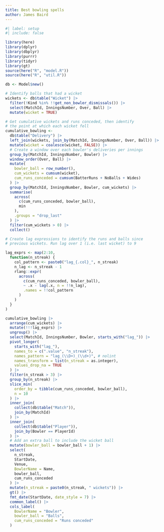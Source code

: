 ```yaml
---
title: Best bowling spells
author: James Baird
---
```


```r
#| label: setup
#| include: false

library(here)
library(dplyr)
library(dbplyr)
library(purrr)
library(tidyr)
library(gt)
source(here("R", "model.R"))
source(here("R", "util.R"))

db <- Model$new()
```

```r
# Identify balls that had a wicket
wickets <- db$table("Wicket") |>
  filter(!Kind %in% !!get_non_bowler_dismissals()) |>
  select(MatchId, InningsNumber, Over, Ball) |>
  mutate(wicket = TRUE)

# Get cumulative wickets and runs conceded, then identify
# the point at which each wicket fell
cumulative_bowling <-
  db$table("Delivery") |>
  left_join(wickets, join_by(MatchId, InningsNumber, Over, Ball)) |>
  mutate(wicket = coalesce(wicket, FALSE)) |>
  # Create a window over each bowler's deliveries per innings
  group_by(MatchId, InningsNumber, Bowler) |>
  window_order(Over, Ball) |>
  mutate(
    bowler_ball = row_number(),
    cum_wickets = cumsum(wicket),
    cum_runs_conceded = cumsum(BatterRuns + NoBalls + Wides)
  ) |>
  group_by(MatchId, InningsNumber, Bowler, cum_wickets) |>
  summarise(
    across(
      c(cum_runs_conceded, bowler_ball),
      min
    ),
    .groups = "drop_last"
  ) |>
  filter(cum_wickets > 0) |>
  collect()

# Create lag expressions to identify the runs and balls since
# previous wickets. Run lag over 1 (i.e. last wicket) to 9

lag_exprs <- map(2:10,
  function(n_streak) {
    col_pattern <- paste0("lag_{.col}_", n_streak)
    n_lag <- n_streak - 1
    rlang::expr(
      across(
        c(cum_runs_conceded, bowler_ball),
        ~ .x - lag(.x, n = !!n_lag),
        .names = !!col_pattern
      )
    )
  }
)

cumulative_bowling |>
  arrange(cum_wickets) |>
  mutate(!!!lag_exprs) |>
  ungroup() |>
  select(MatchId, InningsNumber, Bowler, starts_with("lag_")) |>
  pivot_longer(
    starts_with("lag_"),
    names_to = c(".value", "n_streak"),
    names_pattern = "lag_(\\D+)_(\\d+)", # nolint
    names_transform = list(n_streak = as.integer),
    values_drop_na = TRUE
  ) |>
  filter(n_streak > 3) |>
  group_by(n_streak) |>
  slice_min(
    order_by = tibble(cum_runs_conceded, bowler_ball),
    n = 10
  ) |>
  inner_join(
    collect(db$table("Match")),
    join_by(MatchId)
  ) |>
  inner_join(
    collect(db$table("Player")),
    join_by(Bowler == PlayerId)
  ) |>
  # Add an extra ball to include the wicket ball
  mutate(bowler_ball = bowler_ball + 1) |>
  select(
    n_streak,
    StartDate,
    Venue,
    BowlerName = Name,
    bowler_ball,
    cum_runs_conceded
  ) |>
  mutate(n_streak = paste0(n_streak, " wickets")) |>
  gt() |>
  fmt_date(StartDate, date_style = 7) |>
  common_label() |>
  cols_label(
    BowlerName = "Bowler",
    bowler_ball = "Balls",
    cum_runs_conceded = "Runs conceded"
  )
```
